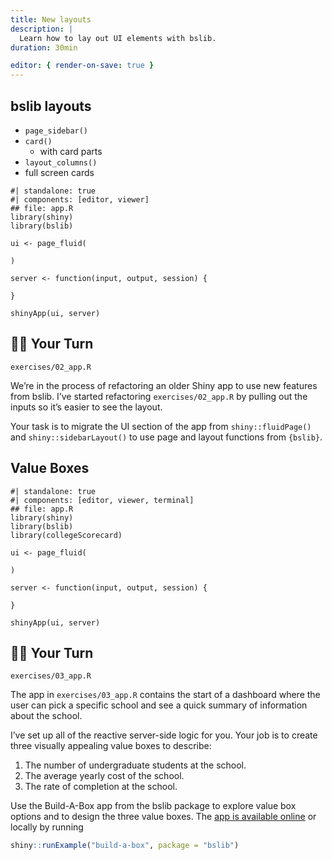 ```yaml
---
title: New layouts
description: |
  Learn how to lay out UI elements with bslib.
duration: 30min

editor: { render-on-save: true }
---
```


## bslib layouts

- `page_sidebar()`
- `card()`
    - with card parts
- `layout_columns()`
- full screen cards

::: {.column-screen-inset-right}
```shinylive-r
#| standalone: true
#| components: [editor, viewer]
## file: app.R
library(shiny)
library(bslib)

ui <- page_fluid(

)

server <- function(input, output, session) {

}

shinyApp(ui, server)
```
:::


## 🧑‍💻 Your Turn {#your-turn-layout}

::: lead
<i class="bi bi-folder-symlink-fill"></i> `exercises/02_app.R`
:::

We're in the process of refactoring an older Shiny app to use new features from bslib.
I've started refactoring `exercises/02_app.R` by pulling out the inputs so it's easier to see the layout.

Your task is to migrate the UI section of the app from `shiny::fluidPage()` and `shiny::sidebarLayout()` to use page and layout functions from `{bslib}`.

## Value Boxes


::: {.column-screen-inset-right}
```shinylive-r
#| standalone: true
#| components: [editor, viewer, terminal]
## file: app.R
library(shiny)
library(bslib)
library(collegeScorecard)

ui <- page_fluid(

)

server <- function(input, output, session) {

}

shinyApp(ui, server)
```
:::

## 🧑‍💻 Your Turn {#your-turn-value-box}

::: lead
<i class="bi bi-folder-symlink-fill"></i> `exercises/03_app.R`
:::

The app in `exercises/03_app.R` contains the start of a dashboard where the user can pick a specific school and see a quick summary of information about the school.

I've set up all of the reactive server-side logic for you.
Your job is to create three visually appealing value boxes to describe:

1. The number of undergraduate students at the school.
2. The average yearly cost of the school.
3. The rate of completion at the school.

::: {.callout-tip}
Use the Build-A-Box app from the bslib package to explore value box options and to design the three value boxes.
The [app is available online](https://bslib.shinyapps.io/build-a-box/) or locally by running

```r
shiny::runExample("build-a-box", package = "bslib")
```
:::
